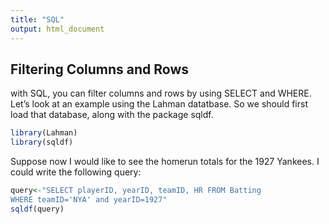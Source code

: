 ```yaml
---
title: "SQL"
output: html_document
---
```


## Filtering Columns and Rows

with SQL, you can filter columns and rows by using SELECT and WHERE. Let's look at an example using the Lahman datatbase. So we should first load that database, along with the package sqldf.

```r
library(Lahman)
library(sqldf)
```

Suppose now I would like to see the homerun totals for the 1927 Yankees. I could write the following query: 

```r
query<-"SELECT playerID, yearID, teamID, HR FROM Batting
WHERE teamID='NYA' and yearID=1927"
sqldf(query)
```
